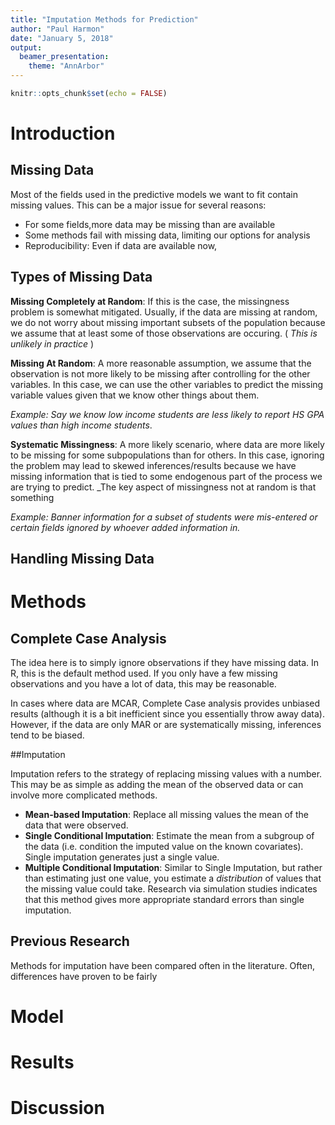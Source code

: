 ```yaml
---
title: "Imputation Methods for Prediction"
author: "Paul Harmon"
date: "January 5, 2018"
output: 
  beamer_presentation:
    theme: "AnnArbor"
---
```


```r
knitr::opts_chunk$set(echo = FALSE)
```

# Introduction
## Missing Data

Most of the fields used in the predictive models we want to fit contain missing values. This can be a major issue for several reasons: 

+ For some fields,more data may be missing than are available
+ Some methods fail with missing data, limiting our options for analysis
+ Reproducibility: Even if data are available now, 

## Types of Missing Data

__Missing Completely at Random__: If this is the case, the missingness problem is somewhat mitigated. Usually, if the data are missing at random, we do not worry about missing important subsets of the population because we assume that at least some of those observations are occuring. ( _This is unlikely in practice_ )

__Missing At Random__: A more reasonable assumption, we assume that the observation is not more likely to be missing after controlling for the other variables. In this case, we can use the other variables to predict the missing variable values given that we know other things about them. 

_Example: Say we know low income students are less likely to report HS GPA values than high income students_.  

__Systematic Missingness__: A more likely scenario, where data are more likely to be missing for some subpopulations than for others. In this case, ignoring the problem may lead to skewed inferences/results because we have missing information that is tied to some endogenous part of the process we are trying to predict. _The key aspect of missingness not at random is that something 

_Example: Banner information for a subset of students were mis-entered or certain fields ignored by whoever added information in._

## Handling Missing Data


# Methods

## Complete Case Analysis
The idea here is to simply ignore observations if they have missing data. In R, this is the default method used. If you only have a few missing observations and you have a lot of data, this may be reasonable. 

In cases where data are MCAR, Complete Case analysis provides unbiased results (although it is a bit inefficient since you essentially throw away data). However, if the data are only MAR or are systematically missing, inferences tend to be biased. 

##Imputation

Imputation refers to the strategy of replacing missing values with a number. This may be as simple as adding the mean of the observed data or can involve more complicated methods. 

+ __Mean-based Imputation__: Replace all missing values the mean of the data that were observed. 
+ __Single Conditional Imputation__: Estimate the mean from a subgroup of the data (i.e. condition the imputed value on the known covariates). Single imputation generates just a single value.  
+ __Multiple Conditional Imputation__: Similar to Single Imputation, but rather than estimating just one value, you estimate a _distribution_ of values that the missing value could take. Research via simulation studies indicates that this method gives more appropriate standard errors than single imputation. 


## Previous Research
Methods for imputation have been compared often in the literature. Often, differences have proven to be fairly  

# Model


# Results

# Discussion